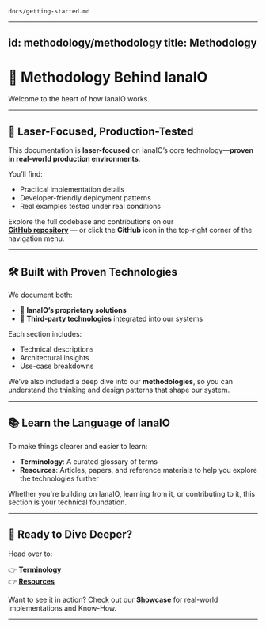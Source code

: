 `docs/getting-started.md`

---
id: methodology/methodology
title: Methodology
---

# 🧠 Methodology Behind IanaIO

Welcome to the heart of how IanaIO works.

---

## 🎯 Laser-Focused, Production-Tested

This documentation is **laser-focused** on IanaIO’s core technology—**proven in real-world production environments**.

You’ll find:

- Practical implementation details  
- Developer-friendly deployment patterns  
- Real examples tested under real conditions

Explore the full codebase and contributions on our  
[**GitHub repository**](https://github.com/IanaIO) — or click the **GitHub** icon in the top-right corner of the navigation menu.

---

## 🛠️ Built with Proven Technologies

We document both:

- 🔹 **IanaIO’s proprietary solutions**
- 🔹 **Third-party technologies** integrated into our systems

Each section includes:

- Technical descriptions  
- Architectural insights  
- Use-case breakdowns  

We’ve also included a deep dive into our **methodologies**, so you can understand the thinking and design patterns that shape our system.

---

## 📚 Learn the Language of IanaIO

To make things clearer and easier to learn:

- **Terminology**: A curated glossary of terms  
- **Resources**: Articles, papers, and reference materials to help you explore the technologies further  

Whether you're building on IanaIO, learning from it, or contributing to it, this section is your technical foundation.

---

## 🚀 Ready to Dive Deeper?

Head over to:

👉 [**Terminology**](/terminology)  
👉 [**Resources**](/resources)

Want to see it in action? Check out our [**Showcase**](/showcase) for real-world implementations and Know-How.

---

